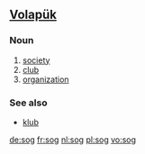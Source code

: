 ==[[Volapük]]==

===Noun===
{{infl|vo|noun}}

# [[society]]
# [[club]]
# [[organization]]

===See also===
* [[klub]]

[[de:sog]]
[[fr:sog]]
[[nl:sog]]
[[pl:sog]]
[[vo:sog]]